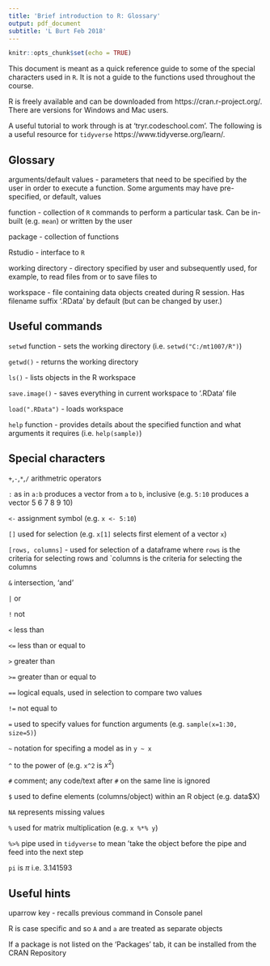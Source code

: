 ---
title: 'Brief introduction to R: Glossary'
output: pdf_document
subtitle: 'L Burt Feb 2018'
---

```{r setup, include=FALSE}
knitr::opts_chunk$set(echo = TRUE)
```
This document is meant as a quick reference guide to some of the special characters used in `R`. It is not a guide to the functions used throughout the course.  

R is freely available and can be downloaded from https://cran.r-project.org/. There are versions for Windows and Mac users. 

A useful tutorial to work through is at 'tryr.codeschool.com'. The following is a useful resource for `tidyverse` https://www.tidyverse.org/learn/.

## Glossary

arguments/default values - parameters that need to be specified by the user in order to execute a function. Some arguments may have pre-specified, or default, values

function - collection of `R` commands to perform a particular task. Can be in-built (e.g. `mean`) or written by the user

package - collection of functions

Rstudio - interface to `R`

working directory - directory specified by user and subsequently used, for example, to read files from or to save files to  

workspace - file containing data objects created during R session. Has filename suffix '.RData' by default (but can be changed by user.)

## Useful commands

`setwd` function - sets the working directory (i.e. `setwd("C:/mt1007/R")`)

`getwd()` - returns the working directory

`ls()` - lists objects in the R workspace

`save.image()` - saves everything in current workspace to '.RData' file

`load(".RData")` - loads workspace

`help` function - provides details about the specified function and what arguments it requires (i.e. `help(sample)`)

## Special characters

`+`,`-`,`*`,`/` arithmetric operators

`:` as in `a:b` produces a vector from `a` to `b`, inclusive (e.g. `5:10` produces a vector 5 6 7 8 9 10)

`<-`  assignment symbol (e.g. `x <- 5:10`)

`[]`  used for selection (e.g. `x[1]` selects first element of a vector `x`) 

`[rows, columns]` - used for selection of a dataframe where `rows` is the criteria for selecting rows and `columns is the criteria for selecting the columns

`&` intersection, 'and' 

`|` or

`!` not 

`<` less than

`<=` less than or equal to

`>` greater than

`>=` greater than or equal to

`==` logical equals, used in selection to compare two values

`!=` not equal to 

`=` used to specify values for function arguments (e.g. `sample(x=1:30, size=5)`)

`~` notation for specifing a model as in `y ~ x` 

`^` to the power of (e.g. `x^2` is $x^2$)

`#` comment; any code/text after `#` on the same line is ignored 

`$` used to define elements (columns/object) within an R object (e.g. data$X)

`NA` represents missing values 

`%` used for matrix multiplication (e.g. `x %*% y`)

`%>%` pipe used in `tidyverse` to mean 'take the object before the pipe and feed into the next step

`pi` is $\pi$ i.e. 3.141593

## Useful hints

uparrow key - recalls previous command in Console panel 

R is case specific and so `A` and `a` are treated as separate objects   

If a package is not listed on the 'Packages' tab, it can be installed from the CRAN Repository

